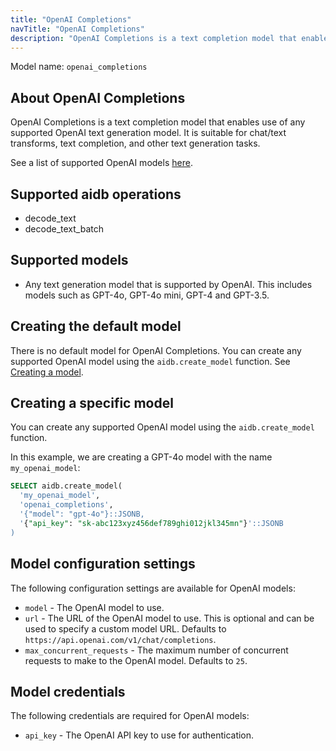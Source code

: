 ```yaml
---
title: "OpenAI Completions"
navTitle: "OpenAI Completions"
description: "OpenAI Completions is a text completion model that enables use of any OpenAI text generation model."
---
```


Model name: `openai_completions`

## About OpenAI Completions

OpenAI Completions is a text completion model that enables use of any supported OpenAI text generation model. It is suitable for chat/text transforms, text completion, and other text generation tasks.

See a list of supported OpenAI models [here](https://platform.openai.com/docs/models#models-overview).

## Supported aidb operations

* decode_text
* decode_text_batch

## Supported models

* Any text generation model that is supported by OpenAI. This includes models such as GPT-4o, GPT-4o mini, GPT-4 and GPT-3.5.

## Creating the default model

There is no default model for OpenAI Completions. You can create any supported OpenAI model using the `aidb.create_model` function. See [Creating a model](#creating-a-specific-model).

## Creating a specific model

You can create any supported OpenAI model using the `aidb.create_model` function.

In this example, we are creating a GPT-4o model with the name `my_openai_model`:

```sql
SELECT aidb.create_model(
  'my_openai_model',
  'openai_completions',
  '{"model": "gpt-4o"}::JSONB,
  '{"api_key": "sk-abc123xyz456def789ghi012jkl345mn"}'::JSONB 
)
```

## Model configuration settings

The following configuration settings are available for OpenAI models:

* `model` - The OpenAI model to use.
* `url` - The URL of the OpenAI model to use. This is optional and can be used to specify a custom model URL. Defaults to `https://api.openai.com/v1/chat/completions`.
* `max_concurrent_requests` - The maximum number of concurrent requests to make to the OpenAI model. Defaults to `25`.

## Model credentials

The following credentials are required for OpenAI models:

* `api_key` - The OpenAI API key to use for authentication.

